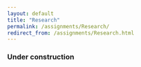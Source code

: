 ```yaml
---
layout: default
title: "Research"
permalink: /assignments/Research/
redirect_from: /assignments/Research.html
---
```


<h3>Under construction</h3>